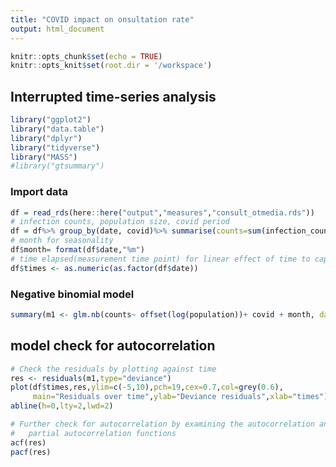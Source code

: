 ```yaml
---
title: "COVID impact on onsultation rate"
output: html_document
---
```


```r
knitr::opts_chunk$set(echo = TRUE)
knitr::opts_knit$set(root.dir = '/workspace')
```

## Interrupted time-series analysis

```r
library("ggplot2")
library("data.table")
library("dplyr")
library("tidyverse")
library("MASS")
#library("gtsummary")
```


### Import data

```r
df = read_rds(here::here("output","measures","consult_otmedia.rds"))
# infection counts, population size, covid period
df = df%>% group_by(date, covid)%>% summarise(counts=sum(infection_counts), population=sum(population))
# month for seasonality
df$month= format(df$date,"%m")
# time elapsed(measurement time point) for linear effect of time to capture long-term behaviour trends
df$times <- as.numeric(as.factor(df$date))

```


### Negative binomial model
```r
summary(m1 <- glm.nb(counts~ offset(log(population))+ covid + month, data = df))
```

## model check for autocorrelation
```r
# Check the residuals by plotting against time
res <- residuals(m1,type="deviance")
plot(df$times,res,ylim=c(-5,10),pch=19,cex=0.7,col=grey(0.6),
     main="Residuals over time",ylab="Deviance residuals",xlab="times")
abline(h=0,lty=2,lwd=2)

# Further check for autocorrelation by examining the autocorrelation and
#   partial autocorrelation functions
acf(res)
pacf(res)
```

